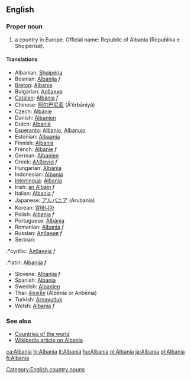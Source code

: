 ==English==

===Proper noun===

# a country in Europe. Official name: Republic of Albania (Republika e Shqipërisë).

====Translations====
*Albanian: [[Shqipëria]]
*Bosnian: [[Albanija]] ''f''
*[[Breton]]:  [[Albania]]
*Bulgarian: [[Албания]]
*[[Catalan]]: [[Albània]] ''f''
*Chinese: [[阿尔巴尼亚]] (Ā'ěrbāníyà)
*Czech: [[Albánie]]
*Danish: [[Albanien]]
*Dutch: [[Albanië]]
*[[Esperanto]]: [[Albanio]], [[Albanujo]]
*Estonian: [[Albaania]]
*Finnish: [[Albania]]
*French: [[Albanie]] ''f''
*German: [[Albanien]]
*Greek: [[Αλβανία]] ''f''
*Hungarian: [[Albánia]]
*Indonesian: [[Albania]]
*[[Interlingua]]: [[Albania]]
*Irish: [[an Albáin]] ''f''
*Italian: [[Albania]] ''f''
*Japanese: [[アルバニア]] (Arubania)
*Korean: [[알바니아]]
*Polish: [[Albania]] ''f''
*Portuguese: [[Albânia]]
*Romanian: [[Albania]] ''f''
*Russian: [[Албания]] ''f''
*Serbian:
:*cyrillic: [[Албанија]] ''f''
:*latin: [[Albanija]] ''f''
*Slovene: [[Albanija]] ''f''
*Spanish: [[Albania]]
*Swedish: [[Albanien]]
*Thai: [[อัลเบเนีย]] (Alb&#275;nia or Anb&#275;nia)
*Turkish: [[Arnavutluk]]
*Welsh: [[Albania]] ''f''

===See also===
*[[Countries of the world]]
*[[w:Albania|Wikipedia article on Albania]]
[[Category:English country nouns]]

[[ca:Albania]]
[[hi:Albania]]
[[it:Albania]]
[[hu:Albania]]
[[nl:Albania]]
[[ja:Albania]]
[[pl:Albania]]
[[fi:Albania]]